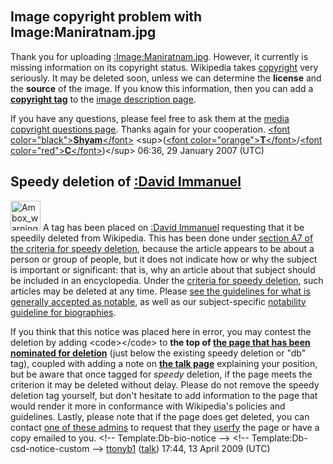 <article id="9182800" title=User talk:Drvalavan>
	<talkpage id="9182800" title="User talk:Drvalavan">
==Image copyright problem with Image:Maniratnam.jpg==

Thank you for uploading [[:Image:Maniratnam.jpg]]. However, it currently is missing information on its copyright status. Wikipedia takes [[Wikipedia:Copyrights|copyright]] very seriously. It may be deleted soon, unless we can determine the '''license''' and the '''source''' of the image. If you know this information, then you can add a '''[[Wikipedia:Image copyright tags|copyright tag]]''' to the [[Help:Image page|image description page]].

If you have any questions, please feel free to ask them at the [[Wikipedia:Media copyright questions|media copyright questions page]]. Thanks again for your cooperation. [[User:Shyam Bihari| &lt;font color=&quot;black&quot;&gt;'''Shyam'''&lt;/font&gt;]] &lt;sup&gt;([[User talk:Shyam Bihari|&lt;font color=&quot;orange&quot;&gt;'''T'''&lt;/font&gt;]]/[[Special:Contributions/Shyam Bihari|&lt;font color=&quot;red&quot;&gt;'''C'''&lt;/font&gt;]])&lt;/sup&gt; 06:36, 29 January 2007 (UTC)

==Speedy deletion of [[:David Immanuel]]==
[[Image:Ambox warning_pn.svg|48px|left]] A tag has been placed on [[:David Immanuel]] requesting that it be speedily deleted from Wikipedia. This has been done under [[WP:CSD#A7|section A7 of the criteria for speedy deletion]], because the article appears to be about a person or group of people, but it does not indicate how or why the subject is important or significant: that is, why an article about that subject should be included in an encyclopedia. Under the [[WP:CSD#Articles|criteria for speedy deletion]], such articles may be deleted at any time. Please [[Wikipedia:Notability|see the guidelines for what is generally accepted as notable]], as well as our subject-specific [[Wikipedia:Notability (people)|notability guideline for biographies]]. 

If you think that this notice was placed here in error, you may contest the deletion by adding &lt;code&gt;{{tl|hangon}}&lt;/code&gt; to '''the top of [[:David Immanuel|the page that has been nominated for deletion]]''' (just below the existing speedy deletion or &quot;db&quot; tag), coupled with adding a note on '''[[Talk:David Immanuel|the talk page]]''' explaining your position, but be aware that once tagged for ''speedy'' deletion, if the page meets the criterion it may be deleted without delay. Please do not remove the speedy deletion tag yourself, but don't hesitate to add information to the page that would render it more in conformance with Wikipedia's policies and guidelines. Lastly, please note that if the page does get deleted, you can contact [[:Category:Wikipedia administrators who will provide copies of deleted articles|one of these admins]] to request that they  [[Wikipedia:Userfication#Userfication_of_deleted_content|userfy]] the page or have a copy emailed to you. &lt;!-- Template:Db-bio-notice --&gt; &lt;!-- Template:Db-csd-notice-custom --&gt; [[User:Ttonyb1|ttonyb1]] ([[User talk:Ttonyb1|talk]]) 17:44, 13 April 2009 (UTC)
	</talkpage>
</article>